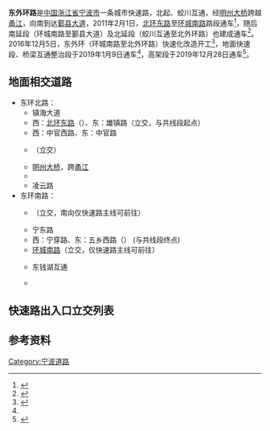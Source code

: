 {{Infobox China Road
|中文道路名称=东外环路
|道路名称拼音=DONGWAIHUAN LU
|路牌类型=Ningbo
|路牌中文间距=18px
|道路方向=NS
|图片=File:Mingzhou Bridge.jpg
|图片说明=东外环明州大桥
|道路属性=城市快速路
|车速限制=80
|所在地区=[[宁波市|宁波市]][[镇海区_(宁波市)|镇海区]]、[[北仑区|北仑区]]、[[鄞州区|鄞州区]]
|起点={{China Expwy Name|G1504}}、{{China Expwy Name|G9211}}蛟川互通
|终点={{中国县道名|014|[[鄞县大道|鄞县大道]]}}
|通车日期=2011年2月1日
}}
'''东外环路'''是[[中国|中国]][[浙江省|浙江省]][[宁波市|宁波市]]一条城市快速路，北起{{China Expwy Name|G1504}}、{{China Expwy Name|G9211}}蛟川互通，经[[明州大桥|明州大桥]]跨越[[甬江|甬江]]，向南到达[[鄞县大道|鄞县大道]]，2011年2月1日，[[北外环路_(宁波)|北环东路]]至[[环城南路_(宁波)|环城南路]]路段通车<ref>{{cite web|url=http://news.163.com/11/0131/01/6RML568G00014AED.html|title=东外环路、南外环路东段今晚通车|publisher=现代金报|date=2011-01-31|accessdate=2012-01-08|archive-url=https://web.archive.org/web/20140314210714/http://news.163.com/11/0131/01/6RML568G00014AED.html|archive-date=2014-03-14|dead-url=yes}}</ref>，随后南延段（环城南路至鄞县大道）及北延段（蛟川互通至北外环路）也建成通车<ref>{{Cite web|title=宁波绕城高速即将全线贯通 13条连接线贯通10条-宁波绕城高速,连接线-中国宁波网-新闻中心|url=http://www.cnnb.com.cn/xinwen/system/2011/12/27/007194738.shtml|accessdate=2020-09-29|work=www.cnnb.com.cn|archive-date=2020-10-02|archive-url=https://web.archive.org/web/20201002034349/http://www.cnnb.com.cn/xinwen/system/2011/12/27/007194738.shtml|dead-url=no}}</ref>。2016年12月5日，东外环（环城南路至北外环路）快速化改造开工<ref name="东外环快速化">{{Cite web|title=宁波“三路”快速路网全面建成通车-新闻中心-中国宁波网|url=http://news.cnnb.com.cn/system/2020/09/22/030190293.shtml|accessdate=2020-10-02|work=news.cnnb.com.cn|archive-date=2020-09-29|archive-url=https://web.archive.org/web/20200929061709/http://news.cnnb.com.cn/system/2020/09/22/030190293.shtml|dead-url=no}}</ref>，地面快速段、桥梁互通整治段于2019年1月9日通车<ref name="东外环快速化"/>，高架段于2019年12月28日通车<ref>{{Cite web|title=北环东段高架和东环高架明起通车 宁波快速路闭环形成-新闻中心-中国宁波网|url=http://news.cnnb.com.cn/system/2019/12/27/030112688.shtml|accessdate=2020-10-02|work=news.cnnb.com.cn|archive-date=2020-09-29|archive-url=https://web.archive.org/web/20200929054916/http://news.cnnb.com.cn/system/2019/12/27/030112688.shtml|dead-url=no}}</ref>。

== 地面相交道路 ==
*东环北路：
**镇海大道
**西：[[北外环路_(宁波)|北环东路]]（{{中国国道名|329}}）、东：雄镇路（立交，与{{中国国道名|329}}共线段起点）
**西：中官西路、东：中官路
**{{中国县道名|601|[[宁镇公路_(浙江)|镇宁东路]]}}（立交）
**[[明州大桥|明州大桥]]，跨[[甬江|甬江]]
**{{中国县道名|023|江南路}}
**凌云路
*东环南路：
**{{中国县道名|029|[[通途路|通途路]]}}（立交，南向仅快速路主线可前往）
**宁东路
**西：宁穿路、东：五乡西路（{{中国国道名|329}}） (与{{中国国道名|329}}共线段终点)
**[[环城南路_(宁波)|环城南路]]（立交，仅快速路主线可前往）
**{{China Expwy Name|G1504}}东钱湖互通
**{{中国县道名|014|[[鄞县大道|鄞县大道]]}}

== 快速路出入口立交列表 ==
{{Start expwy exit box}}
{{Expwy exit item|type=H|name=北环东路立交|road connection=[[北外环路_(宁波)|北环东路]]（{{中国国道名|329}}）<br/>雄镇路|comment=与{{中国国道名|329}}共线段起点}}
{{Expwy exit item|type=E|name=雄镇路（南）|road connection=雄镇路|comment=限北向出}}
{{Expwy exit item|type=E|name=中官路|road connection=中官西路<br/>中官路}}
{{Expwy exit item|type=H|name=宁镇公路立交|road connection={{中国县道名|601|[[宁镇公路_(浙江)|镇宁东路]]}}}}
{{Expwy exit item|type=R|name=[[明州大桥|明州大桥]]}}
{{Expwy exit item|type=H|name=江南路立交|road connection={{中国县道名|023|江南路}}}}
{{Expwy exit item|type=E|name=凌云路|road connection=凌云路}}
{{Expwy exit item|type=E|name=菁华路|road connection=菁华路|comment=仅西侧可进出菁华路，东侧为进出主辅道匝道}}
{{Expwy exit item|type=H|name=通途路立交|road connection={{中国县道名|029|[[通途路|通途路]]}}}}
{{Expwy exit item|type=E|name=宁穿路|road connection=宁穿路<br/>五乡西路（{{中国国道名|329}}）|comment=与{{中国国道名|329}}共线段终点}}
{{Expwy exit item|type=H|name=环城南路立交|road connection=[[环城南路_(宁波)|环城南路]]}}
{{End expwy exit box}}
== 参考资料 ==
{{reflist}}
{{宁波道路网}}
[[Category:宁波道路|Category:宁波道路]]